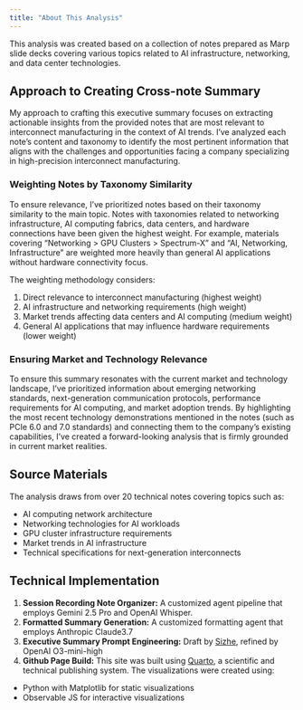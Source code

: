 ```yaml
---
title: "About This Analysis"
---
```


This analysis was created based on a collection of notes prepared as Marp slide decks covering various topics related to AI infrastructure, networking, and data center technologies.

## Approach to Creating Cross-note Summary

My approach to crafting this executive summary focuses on extracting actionable insights from the provided notes that are most relevant to interconnect manufacturing in the context of AI trends. I've analyzed each note's content and taxonomy to identify the most pertinent information that aligns with the challenges and opportunities facing a company specializing in high-precision interconnect manufacturing.

### Weighting Notes by Taxonomy Similarity

To ensure relevance, I've prioritized notes based on their taxonomy similarity to the main topic. Notes with taxonomies related to networking infrastructure, AI computing fabrics, data centers, and hardware connections have been given the highest weight. For example, materials covering "Networking > GPU Clusters > Spectrum-X" and "AI, Networking, Infrastructure" are weighted more heavily than general AI applications without hardware connectivity focus.

The weighting methodology considers:

1. Direct relevance to interconnect manufacturing (highest weight)
2. AI infrastructure and networking requirements (high weight)
3. Market trends affecting data centers and AI computing (medium weight)
4. General AI applications that may influence hardware requirements (lower weight)

### Ensuring Market and Technology Relevance

To ensure this summary resonates with the current market and technology landscape, I've prioritized information about emerging networking standards, next-generation communication protocols, performance requirements for AI computing, and market adoption trends. By highlighting the most recent technology demonstrations mentioned in the notes (such as PCIe 6.0 and 7.0 standards) and connecting them to the company's existing capabilities, I've created a forward-looking analysis that is firmly grounded in current market realities.

## Source Materials

The analysis draws from over 20 technical notes covering topics such as:

- AI computing network architecture
- Networking technologies for AI workloads
- GPU cluster infrastructure requirements
- Market trends in AI infrastructure
- Technical specifications for next-generation interconnects

## Technical Implementation
1. **Session Recording Note Organizer:** A customized agent pipeline that employs Gemini 2.5 Pro and OpenAI Whisper.
2. **Formatted Summary Generation:** A customized formatting agent that employs Anthropic Claude3.7
3. **Executive Summary Prompt Engineering:** Draft by [Sizhe](https://github.com/fit-sizhe), refined by OpenAI O3-mini-high
4. **Github Page Build:** This site was built using [Quarto](https://quarto.org/), a scientific and technical publishing system. The visualizations were created using:
  - Python with Matplotlib for static visualizations
  - Observable JS for interactive visualizations
